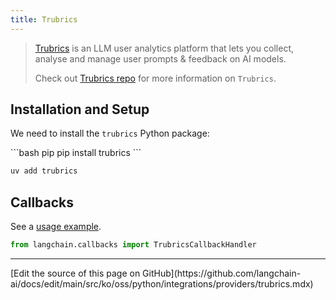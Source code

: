 ```yaml
---
title: Trubrics
---
```


>[Trubrics](https://trubrics.com) is an LLM user analytics platform that lets you collect, analyse and manage user
prompts & feedback on AI models.
>
>Check out [Trubrics repo](https://github.com/trubrics/trubrics-sdk) for more information on `Trubrics`.

## Installation and Setup

We need to install the  `trubrics` Python package:

<CodeGroup>
```bash pip
pip install trubrics
```

```bash uv
uv add trubrics
```
</CodeGroup>


## Callbacks

See a [usage example](/oss/python/integrations/callbacks/trubrics).

```python
from langchain.callbacks import TrubricsCallbackHandler
```

---

<Callout icon="pen-to-square" iconType="regular">
  [Edit the source of this page on GitHub](https://github.com/langchain-ai/docs/edit/main/src/ko/oss/python/integrations/providers/trubrics.mdx)
</Callout>
